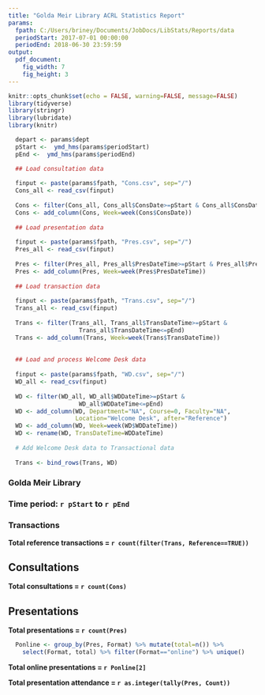 ```yaml
---
title: "Golda Meir Library ACRL Statistics Report"
params:
  fpath: C:/Users/briney/Documents/JobDocs/LibStats/Reports/data
  periodStart: 2017-07-01 00:00:00
  periodEnd: 2018-06-30 23:59:59
output:
  pdf_document:
    fig_width: 7
    fig_height: 3
---
```


<!--
## Name: LibStats_report_dept.Rmd
## Created: June 2018 by Kristin Briney
## Purpose: This Rmarkdown template will create a report for the whole library 
##          using cleaned StatBot data. Date ranges must be specified.
-->

```r
knitr::opts_chunk$set(echo = FALSE, warning=FALSE, message=FALSE)
library(tidyverse)
library(stringr)
library(lubridate)
library(knitr)

  depart <- params$dept
  pStart <-  ymd_hms(params$periodStart)
  pEnd <-  ymd_hms(params$periodEnd)

  ## Load consultation data
  
  finput <- paste(params$fpath, "Cons.csv", sep="/")
  Cons_all <- read_csv(finput)
  
  Cons <- filter(Cons_all, Cons_all$ConsDate>=pStart & Cons_all$ConsDate<=pEnd)
  Cons <- add_column(Cons, Week=week(Cons$ConsDate))
  
  ## Load presentation data
  
  finput <- paste(params$fpath, "Pres.csv", sep="/")
  Pres_all <- read_csv(finput)
  
  Pres <- filter(Pres_all, Pres_all$PresDateTime>=pStart & Pres_all$PresDateTime<=pEnd)
  Pres <- add_column(Pres, Week=week(Pres$PresDateTime))
  
  ## Load transaction data
  
  finput <- paste(params$fpath, "Trans.csv", sep="/")
  Trans_all <- read_csv(finput)
  
  Trans <- filter(Trans_all, Trans_all$TransDateTime>=pStart & 
                    Trans_all$TransDateTime<=pEnd)
  Trans <- add_column(Trans, Week=week(Trans$TransDateTime))
  
    
  ## Load and process Welcome Desk data
  
  finput <- paste(params$fpath, "WD.csv", sep="/")
  WD_all <- read_csv(finput)
  
  WD <- filter(WD_all, WD_all$WDDateTime>=pStart & 
                    WD_all$WDDateTime<=pEnd)
  WD <- add_column(WD, Department="NA", Course=0, Faculty="NA", 
                   Location="Welcome Desk", after="Reference")
  WD <- add_column(WD, Week=week(WD$WDDateTime))
  WD <- rename(WD, TransDateTime=WDDateTime)
  
  # Add Welcome Desk data to Transactional data
  
  Trans <- bind_rows(Trans, WD)
```

### Golda Meir Library

### Time period: `r pStart` to `r pEnd`


### Transactions

__Total reference transactions = `r count(filter(Trans, Reference==TRUE))`__


## Consultations

__Total consultations = `r count(Cons)`__


## Presentations

__Total presentations = `r count(Pres)`__

```r
  Ponline <- group_by(Pres, Format) %>% mutate(total=n()) %>% 
    select(Format, total) %>% filter(Format=="online") %>% unique()
```

__Total online presentations = `r Ponline[2]`__

__Total presentation attendance = `r as.integer(tally(Pres, Count))`__
